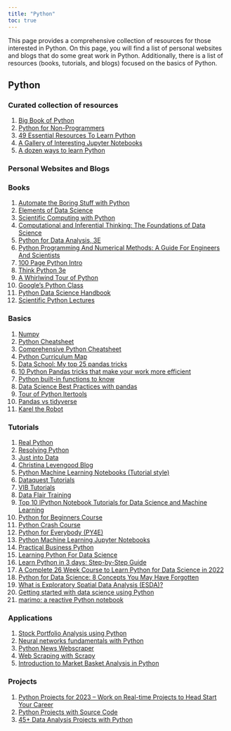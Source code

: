 ```yaml
---
title: "Python"
toc: true
---
```


This page provides a comprehensive collection of resources for those interested in Python. On this page, you will find a list of personal websites and blogs that do some great work in Python. Additionally, there is a list of resources (books, tutorials, and blogs) focused on the basics of Python.

## Python

### Curated collection of resources

1)  [Big Book of Python](https://www.bigbookofpython.com/)
2)  [Python for Non-Programmers](https://wiki.python.org/moin/BeginnersGuide/NonProgrammers)
3)  [49 Essential Resources To Learn Python](https://code-love.com/2019/06/03/49-essential-resources-to-learn-python/)
4)  [A Gallery of Interesting Jupyter Notebooks](https://github.com/jupyter/jupyter/wiki#a-gallery-of-interesting-jupyter-notebooks)
5)  [A dozen ways to learn Python](https://opensource.com/article/19/8/dozen-ways-learn-python)

### Personal Websites and Blogs

### Books

1)  [Automate the Boring Stuff with Python](https://automatetheboringstuff.com/)
2)  [Elements of Data Science](https://allendowney.github.io/ElementsOfDataScience/README.html)
3)  [Scientific Computing with Python](https://agahkarakuzu.github.io/sunrise/index.html)
4)  [Computational and Inferential Thinking: The Foundations of Data Science](https://inferentialthinking.com/chapters/intro.html)
5)  [Python for Data Analysis, 3E](https://wesmckinney.com/book/)
6)  [Python Programming And Numerical Methods: A Guide For Engineers And Scientists](https://pythonnumericalmethods.berkeley.edu/notebooks/Index.html#)
7)  [100 Page Python Intro](https://learnbyexample.github.io/100_page_python_intro/cover.html)
8)  [Think Python 3e](https://allendowney.github.io/ThinkPython/#)
9)  [A Whirlwind Tour of Python](https://github.com/jakevdp/WhirlwindTourOfPython)
10) [Google's Python Class](https://developers.google.com/edu/python/)
11) [Python Data Science Handbook](https://jakevdp.github.io/PythonDataScienceHandbook/)
12) [Scientific Python Lectures](https://lectures.scientific-python.org/)

### Basics

1)  [Numpy](https://numpy.org/doc/stable/user/absolute_beginners.html)
2)  [Python Cheatsheet](https://www.pythoncheatsheet.org/#The-Zen-of-Python)
3)  [Comprehensive Python Cheatsheet](https://gto76.github.io/python-cheatsheet/)
4)  [Python Curriculum Map](https://maps.joindeltaacademy.com/maps/PythonCurriculum)
5)  [Data School: My top 25 pandas tricks](https://nbviewer.org/github/justmarkham/pandas-videos/blob/master/top_25_pandas_tricks.ipynb)
6)  [10 Python Pandas tricks that make your work more efficient](https://towardsdatascience.com/10-python-pandas-tricks-that-make-your-work-more-efficient-2e8e483808ba)
7)  [Python built-in functions to know](https://treyhunner.com/2019/05/python-builtins-worth-learning/)
8)  [Data Science Best Practices with pandas](https://github.com/justmarkham/pycon-2019-tutorial)
9)  [Tour of Python Itertools](https://martinheinz.dev/blog/16/)
10) [Pandas vs tidyverse](https://www.sumsar.net/blog/pandas-feels-clunky-when-coming-from-r/)
11) [Karel the Robot](https://compedu.stanford.edu/karel-reader/docs/python/en/intro.html)

### Tutorials

1)  [Real Python](https://realpython.com/)
2)  [Resolving Python](https://blog.resolvingpython.com/)
3)  [Just into Data](https://www.justintodata.com/blog/)
4)  [Christina Levengood Blog](https://lvngd.com/blog/)
5)  [Python Machine Learning Notebooks (Tutorial style)](https://machine-learning-with-python.readthedocs.io/en/latest/)
6)  [Dataquest Tutorials](https://www.dataquest.io/blog/)
7)  [VIB Tutorials](https://material.bits.vib.be/topics/python-programming/)
8)  [Data Flair Training](https://data-flair.training/blogs/)
9)  [Top 10 IPython Notebook Tutorials for Data Science and Machine Learning](https://www.kdnuggets.com/2016/04/top-10-ipython-nb-tutorials.html)
10) [Python for Beginners Course](https://github.com/ChasNelson1990/python-zero-to-hero-beginners-course)
11) [Python Crash Course](https://ehmatthes.github.io/pcc/)
12) [Python for Everybody (PY4E)](https://www.py4e.com/lessons)
13) [Python Machine Learning Jupyter Notebooks](https://github.com/tirthajyoti/Machine-Learning-with-Python)
14) [Practical Business Python](https://pbpython.com/)
15) [Learning Python For Data Science](https://www.datasciencecentral.com/learning-python-for-data-science/)
16) [Learn Python in 3 days: Step-by-Step Guide](https://www.datasciencecentral.com/learn-python-in-3-days-step-by-step-guide/)
17) [A Complete 26 Week Course to Learn Python for Data Science in 2022](https://towardsdatascience.com/a-complete-26-week-course-to-learn-python-for-data-science-in-2022-e95b67551df4)
18) [Python for Data Science: 8 Concepts You May Have Forgotten](https://towardsdatascience.com/python-for-data-science-8-concepts-you-may-have-forgotten-i-did-825966908393)
19) [What is Exploratory Spatial Data Analysis (ESDA)?](https://towardsdatascience.com/what-is-exploratory-spatial-data-analysis-esda-335da79026ee)
20) [Getting started with data science using Python](https://opensource.com/article/19/9/get-started-data-science-python)
21) [marimo: a reactive Python notebook](https://github.com/marimo-team/marimo)

### Applications

1)  [Stock Portfolio Analysis using Python](https://hodleranalytics.hashnode.dev/stock-portfolio-analysis-using-python)
2)  [Neural networks fundamentals with Python](https://mathspp.com/blog/neural-networks-fundamentals-with-python-intro)
3)  [Python News Webscraper](https://github.com/kotartemiy/newscatcher)
4)  [Web Scraping with Scrapy](https://scrapy.org/)
5)  [Introduction to Market Basket Analysis in Python](https://pbpython.com/market-basket-analysis.html)

### Projects

1)  [Python Projects for 2023 -- Work on Real-time Projects to Head Start Your Career](https://data-flair.training/blogs/python-project-ideas/)
2)  [Python Projects with Source Code](https://www.theinsaneapp.com/2021/06/list-of-python-projects-with-source-code-and-tutorials.html)
3)  [45+ Data Analysis Projects with Python](https://amankharwal.medium.com/data-analysis-projects-with-python-a262a6f9e68c)
